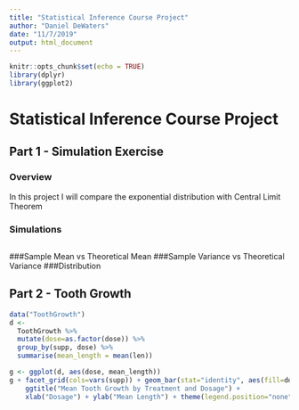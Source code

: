 ```yaml
---
title: "Statistical Inference Course Project"
author: "Daniel DeWaters"
date: "11/7/2019"
output: html_document
---
```


```r
knitr::opts_chunk$set(echo = TRUE)
library(dplyr)
library(ggplot2)
```


# Statistical Inference Course Project
## Part 1 - Simulation Exercise
### Overview
In this project I will compare the exponential distribution with Central Limit Theorem

### Simulations
```r

```
###Sample Mean vs Theoretical Mean
###Sample Variance vs Theoretical Variance
###Distribution

## Part 2 - Tooth Growth
```r
data("ToothGrowth")
d <- 
  ToothGrowth %>%
  mutate(dose=as.factor(dose)) %>%
  group_by(supp, dose) %>%
  summarise(mean_length = mean(len))
```

```r
g <- ggplot(d, aes(dose, mean_length))
g + facet_grid(cols=vars(supp)) + geom_bar(stat="identity", aes(fill=dose)) +
    ggtitle("Mean Tooth Growth by Treatment and Dosage") +
    xlab("Dosage") + ylab("Mean Length") + theme(legend.position="none")
```